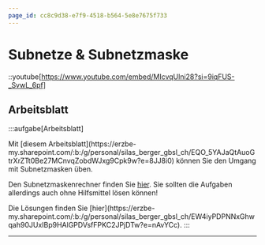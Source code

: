 ```yaml
---
page_id: cc8c9d38-e7f9-4518-b564-5e8e7675f733
---
```


# Subnetze & Subnetzmaske

::youtube[https://www.youtube.com/embed/MIcvqUlni28?si=9iqFUS-_SvwL_6pf]

## Arbeitsblatt

:::aufgabe[Arbeitsblatt]

<TaskState id="a3118ce9-3119-49f0-bf11-380c4ed83e0c" />
Mit [diesem
Arbeitsblatt](https://erzbe-my.sharepoint.com/:b:/g/personal/silas_berger_gbsl_ch/EQO_5YAJaQtAuoGtrXrZTt0Be27MCnvqZobdWJxg9Cpk9w?e=8JJ8i0)
können Sie den Umgang mit Subnetzmasken üben.

Den Subnetzmaskenrechner finden Sie [hier](https://oinf.ch/interactive/ips-und-netzmaske/). Sie sollten die Aufgaben allerdings auch ohne Hilfsmittel lösen können!

<Solution id="482e2d37-984d-4a71-a5a8-20b5cfbb03b2">
    Die Lösungen finden Sie
    [hier](https://erzbe-my.sharepoint.com/:b:/g/personal/silas_berger_gbsl_ch/EW4iyPDPNNxGhwqah90JUxIBp9HAlGPDVsfFPKC2JPjDTw?e=nAvYCc).
</Solution>
:::

---
